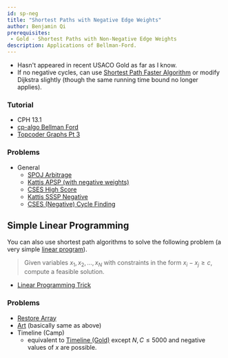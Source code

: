 ```yaml
---
id: sp-neg
title: "Shortest Paths with Negative Edge Weights"
author: Benjamin Qi
prerequisites: 
 - Gold - Shortest Paths with Non-Negative Edge Weights
description: Applications of Bellman-Ford.
---
```


 - Hasn't appeared in recent USACO Gold as far as I know. 
 - If no negative cycles, can use [Shortest Path Faster Algorithm](https://en.wikipedia.org/wiki/Shortest_Path_Faster_Algorithm) or modify Dijkstra slightly (though the same running time bound no longer applies).

### Tutorial
 
 - CPH 13.1
 - [cp-algo Bellman Ford](https://cp-algorithms.com/graph/bellman_ford.html)
 - [Topcoder Graphs Pt 3](https://www.topcoder.com/community/data-science/data-science-tutorials/introduction-to-graphs-and-their-data-structures-section-3/)

### Problems

 - General
   - [SPOJ Arbitrage](https://www.spoj.com/problems/ARBITRAG/)
   - [Kattis APSP (with negative weights)](https://open.kattis.com/problems/allpairspath)
   - [CSES High Score](https://cses.fi/problemset/task/1673)
   - [Kattis SSSP Negative](https://open.kattis.com/problems/shortestpath3)
   - [CSES (Negative) Cycle Finding](https://cses.fi/problemset/task/1197)

## Simple Linear Programming

You can also use shortest path algorithms to solve the following problem (a very simple [linear program](https://en.wikipedia.org/wiki/Linear_programming)).

> Given variables $x_1,x_2,\ldots,x_N$ with constraints in the form $x_i-x_j\ge c$, compute a feasible solution.

 - [Linear Programming Trick](https://www.cs.rit.edu/~spr/COURSES/ALG/MIT/lec18.pdf)

### Problems

  - [Restore Array](https://oj.uz/problem/view/RMI19_restore)
  - [Art](https://codeforces.com/gym/102394/problem/A) (basically same as above)
  - Timeline (Camp)
    - equivalent to [Timeline (Gold)](http://www.usaco.org/index.php?page=viewproblem2&cpid=1017) except $N,C\le 5000$ and negative values of $x$ are possible.